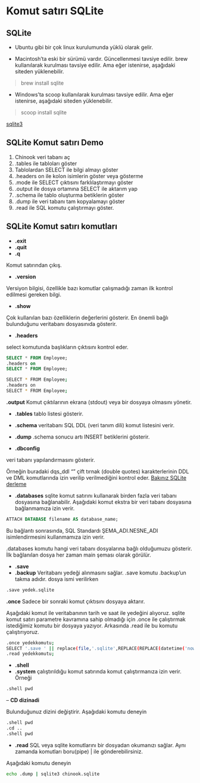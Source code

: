# Komut satırı SQLite

## SQLite

- Ubuntu gibi bir çok linux kurulumunda yüklü olarak gelir.

- Macintosh'ta eski bir sürümü vardır.
Güncellenmesi tavsiye edilir.
brew kullanılarak kurulması tavsiye edilir.
Ama eğer istenirse, aşağıdaki siteden yüklenebilir.

> brew install sqlite

- Windows'ta scoop kullanılarak kurulması tavsiye edilir. 
Ama eğer istenirse, aşağıdaki siteden yüklenebilir.

> scoop install sqlite 

[sqlite3](https://www.sqlite.org/cli.html)


## SQLite Komut satırı Demo

1. Chinook veri tabanı aç
2. .tables ile tabloları göster
3. Tablolardan SELECT ile bilgi almayı göster
4. .headers on ile kolon isimlerin göster veya gösterme
5. .mode ile SELECT çıktısını farklılaştırmayı göster
6. .output ile dosya ortamına SELECT ile aktarım yap
7. .schema ile tablo oluşturma betiklerin göster
8. .dump ile veri tabanı tam kopyalamayı göster
9. .read ile SQL komutu çalıştırmayı göster.



## SQLite Komut satırı komutları


- **.exit**
- **.quit**
- **.q**

Komut satırından çıkış.

- **.version**

Versiyon bilgisi, özellikle bazı komutlar çalışmadığı zaman ilk kontrol edilmesi gereken bilgi.

- **.show**

Çok kullanılan bazı özelliklerin değerlerini gösterir.
En önemli bağlı bulunduğunu veritabanı dosyasınıda gösterir.

- **.headers**

select komutunda başlıkların çıktısını kontrol eder.

```sql
SELECT * FROM Employee;
.headers on
SELECT * FROM Employee;
```

```bash
SELECT * FROM Employee;
.headers on
SELECT * FROM Employee;
```

**.output**
Komut çıktılarının ekrana (stdout) veya bir dosyaya olmasını yönetir.


- **.tables**
tablo listesi gösterir.

- **.schema**
veritabanı SQL DDL (veri tanım dili) komut listesini verir.

- **.dump** 
.schema sonucu artı INSERT betiklerini gösterir.

- **.dbconfig**

veri tabanı yapılandırmasını gösterir.

Örneğin buradaki dqs_ddl "" çift tırnak (double quotes) karakterlerinin DDL ve DML komutlarında izin verilip verilmediğini kontrol eder.
[Bakınız SQLite derleme](https://www.sqlite.org/compile.html)


- **.databases**
sqlite komut satırını kullanarak birden fazla veri tabanı dosyasına bağlanabilir.
Aşağıdaki komut ekstra bir veri tabanı dosyasına bağlanmamıza izin verir.

```sql
ATTACH DATABASE filename AS database_name;
```


Bu bağlantı sonrasında, SQL Standardı ŞEMA_ADI.NESNE_ADI isimlendirmesini kullanmamıza izin verir.

.databases komutu hangi veri tabanı dosyalarına bağlı olduğumuzu gösterir.
İlk bağlanılan dosya her zaman main şeması olarak görülür.



- **.save**
- **.backup**
Veritabanı yedeği alınmasını sağlar.
.save komutu .backup'un takma adıdır.
dosya ismi verilirken


```bash
.save yedek.sqlite
```

**.once**
Sadece bir sonraki komut çıktısını dosyaya aktarır.

Aşağıdaki komut ile veritabanının tarih ve saat ile yedeğini alıyoruz.
sqlite komut satırı parametre kavramına sahip olmadığı için .once ile çalıştırmak istediğimiz komutu bir dosyaya yazıyor.
Arkasında .read ile bu komutu çalıştırıyoruz.


```bash
.once yedekkomutu;
SELECT '.save ' || replace(file,'.sqlite',REPLACE(REPLACE(datetime('now'), ':', '-'),' ','-') || '.sqlite') FROM pragma_database_list WHERE seq = 0; 
.read yedekkomutu;
```





- **.shell**
- **.system**
çalıştırıldığu komut satırında komut çalıştırmanıza izin verir.
Örneği



```bash
.shell pwd
```
-- **CD dizinadi**

Bulunduğunuz dizini değiştirir.
Aşağıdaki komutu deneyin

```bash
.shell pwd
.cd ..
.shell pwd
```

- **.read**
SQL veya sqlite komutlarını bir dosyadan okumanızı sağlar.
Aynı zamanda komutları boru(pipe) | ile gönderebilirsiniz.

Aşağıdaki komutu deneyin

```bash
echo .dump | sqlite3 chinook.sqlite
```

